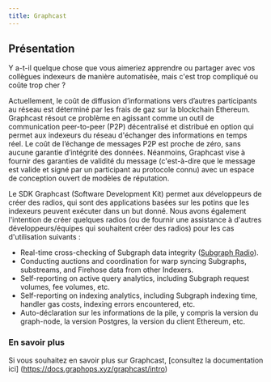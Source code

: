 ```yaml
---
title: Graphcast
---
```


## Présentation

Y a-t-il quelque chose que vous aimeriez apprendre ou partager avec vos collègues indexeurs de manière automatisée, mais c'est trop compliqué ou coûte trop cher ?

Actuellement, le coût de diffusion d’informations vers d’autres participants au réseau est déterminé par les frais de gaz sur la blockchain Ethereum. Graphcast résout ce problème en agissant comme un outil de communication peer-to-peer (P2P) décentralisé et distribué en option qui permet aux indexeurs du réseau d'échanger des informations en temps réel. Le coût de l’échange de messages P2P est proche de zéro, sans aucune garantie d’intégrité des données. Néanmoins, Graphcast vise à fournir des garanties de validité du message (c'est-à-dire que le message est valide et signé par un participant au protocole connu) avec un espace de conception ouvert de modèles de réputation.

Le SDK Graphcast (Software Development Kit) permet aux développeurs de créer des radios, qui sont des applications basées sur les potins que les indexeurs peuvent exécuter dans un but donné. Nous avons également l'intention de créer quelques radios (ou de fournir une assistance à d'autres développeurs/équipes qui souhaitent créer des radios) pour les cas d'utilisation suivants :

- Real-time cross-checking of Subgraph data integrity ([Subgraph Radio](https://docs.graphops.xyz/graphcast/radios/subgraph-radio/intro)).
- Conducting auctions and coordination for warp syncing Subgraphs, substreams, and Firehose data from other Indexers.
- Self-reporting on active query analytics, including Subgraph request volumes, fee volumes, etc.
- Self-reporting on indexing analytics, including Subgraph indexing time, handler gas costs, indexing errors encountered, etc.
- Auto-déclaration sur les informations de la pile, y compris la version du graph-node, la version Postgres, la version du client Ethereum, etc.

### En savoir plus

Si vous souhaitez en savoir plus sur Graphcast, [consultez la documentation ici] (https://docs.graphops.xyz/graphcast/intro)
